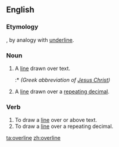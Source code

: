 ==English==

===Etymology===
{{prefix|over|line}}, by analogy with [[underline]].

===Noun===
{{en-noun}}

#A [[line]] drawn over text.
#:*{{overline|ΙΣ}} {{overline|ΧΣ}} ''(Greek abbreviation of [[Jesus Christ]])''
#A [[line]] drawn over a [[repeating decimal]].

===Verb===
{{en-verb|overlin|es}}

#To draw a [[line]] over or above text.
#To draw a [[line]] over a repeating decimal.

[[ta:overline]]
[[zh:overline]]